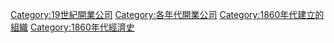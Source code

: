 {{EstcatDecadeType|18|6|19|公司|Companies|n=開業}}
[[Category:19世紀開業公司|Category:19世紀開業公司]]
[[Category:各年代開業公司|Category:各年代開業公司]]
[[Category:1860年代建立的組織|Category:1860年代建立的組織]]
[[Category:1860年代經濟史|Category:1860年代經濟史]]